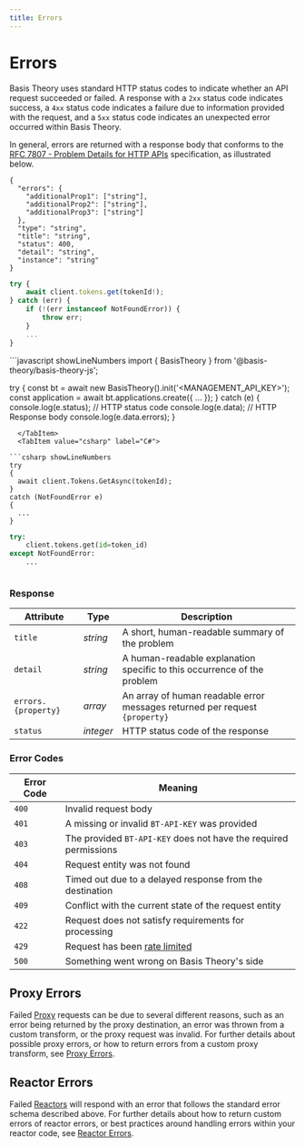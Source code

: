 ```yaml
---
title: Errors
---
```



# Errors

Basis Theory uses standard HTTP status codes to indicate whether an API request succeeded or failed.
A response with a `2xx` status code indicates success, a `4xx` status code indicates a failure due to information provided with the request,
and a `5xx` status code indicates an unexpected error occurred within Basis Theory.

In general, errors are returned with a response body that conforms to the
[RFC 7807 - Problem Details for HTTP APIs](https://datatracker.ietf.org/doc/html/rfc7807) specification, as illustrated below.

<Tabs className="bt-tabs" groupId="languages">
  <TabItem value="shell" label="cURL">

```shell showLineNumbers
{
  "errors": {
    "additionalProp1": ["string"],
    "additionalProp2": ["string"],
    "additionalProp3": ["string"]
  },
  "type": "string",
  "title": "string",
  "status": 400,
  "detail": "string",
  "instance": "string"
}
```

  </TabItem>
  <TabItem value="node" label="Node">

```javascript showLineNumbers
try {
    await client.tokens.get(tokenId!);
} catch (err) {
    if (!(err instanceof NotFoundError)) {
        throw err;
    }
    ...
}
```

  </TabItem>
  <TabItem value="javascript" label="JavaScript (legacy)">
```javascript showLineNumbers
import { BasisTheory } from '@basis-theory/basis-theory-js';

try {
  const bt = await new BasisTheory().init('<MANAGEMENT_API_KEY>');
  const application = await bt.applications.create({ ... });
} catch (e) {
  console.log(e.status); // HTTP status code
  console.log(e.data); // HTTP Response body
  console.log(e.data.errors);
}
```
  </TabItem>
  <TabItem value="csharp" label="C#">

```csharp showLineNumbers
try
{
  await client.Tokens.GetAsync(tokenId);
}
catch (NotFoundError e)
{
  ...
}
```

  </TabItem>
  <TabItem value="python" label="Python">

```python showLineNumbers
try:
    client.tokens.get(id=token_id)
except NotFoundError:
    ...
```

  </TabItem>
  <TabItem value="go" label="Go">

```go showLineNumbers

```

  </TabItem>
</Tabs>

### Response

| Attribute           | Type      | Description                                                                 |
|---------------------|-----------|-----------------------------------------------------------------------------|
| `title`             | _string_  | A short, human-readable summary of the problem                              |
| `detail`            | _string_  | A human-readable explanation specific to this occurrence of the problem     |
| `errors.{property}` | _array_   | An array of human readable error messages returned per request `{property}` |
| `status`            | _integer_ | HTTP status code of the response                                            |

### Error Codes

| Error Code | Meaning                                                          |
|------------|------------------------------------------------------------------|
| `400`      | Invalid request body                                             |
| `401`      | A missing or invalid `BT-API-KEY` was provided                   |
| `403`      | The provided `BT-API-KEY` does not have the required permissions |
| `404`      | Request entity was not found                                     |
| `408`      | Timed out due to a delayed response from the destination         |
| `409`      | Conflict with the current state of the request entity            |
| `422`      | Request does not satisfy requirements for processing             |
| `429`      | Request has been [rate limited](#limits)                         |
| `500`      | Something went wrong on Basis Theory's side                      |

## Proxy Errors

Failed [Proxy](/docs/api/proxies/pre-configured-proxies) requests can be due to several different reasons, such as an error being returned
by the proxy destination, an error was thrown from a custom transform, or the proxy request was invalid.
For further details about possible proxy errors, or how to return errors from a custom proxy transform, see [Proxy Errors](/docs/api/proxies/invoke-pre-configured-proxies#proxy-transform-errors).

## Reactor Errors

Failed [Reactors](/docs/concepts/what-are-reactors) will respond with an error that follows the standard error schema described above.
For further details about how to return custom errors of reactor errors, or best practices around handling errors within your reactor code,
see [Reactor Errors](/docs/api/reactors/invoke-reactors#reactor-error-codes).
